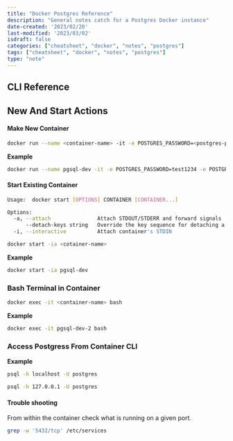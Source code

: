 ```yaml
---
title: "Docker Postgres Reference"
description: "General notes catch for a Postgres Docker instance"
date-created: '2023/02/20'
last-modified: '2023/03/02'
isdraft: false
categories: ["cheatsheet", "docker", "notes", "postgres"]
tags: ["cheatsheet", "docker", "notes", "postgres"]
type: "note"
---
```




## CLI Reference 

## New And Start Actions

#### Make New Container 

```sh
docker run --name <container-name> -it -e POSTGRES_PASSWORD=<postgres-password> -e POSTGRES_USER=<postgres-user> -p 5432:5432 <image-name>
```

**Example**

```sh
docker run --name pgsql-dev -it -e POSTGRES_PASSWORD=test1234 -e POSTGRES_USER=postgres -p 5432:5432 postgres
```

#### Start Existing Container 

```sh 
Usage:  docker start [OPTIONS] CONTAINER [CONTAINER...]

Options:
  -a, --attach               Attach STDOUT/STDERR and forward signals
      --detach-keys string   Override the key sequence for detaching a container
  -i, --interactive          Attach container's STDIN
````

```sh 
docker start -ia <cotainer-name> 
```

**Example**

```sh 
docker start -ia pgsql-dev
```

### Bash Terminal in Container 

```sh 
docker exec -it <container-name> bash
```

**Example**

```sh 
docker exec -it pgsql-dev-2 bash
```

### Access Postgress From Container CLI

**Example**

```sh 
psql -h localhost -U postgres
```

```sh 
psql -h 127.0.0.1 -U postgres
```

#### Trouble shooting

From within the container check what is running on a given port. 

```sh
grep -w '5432/tcp' /etc/services
```

